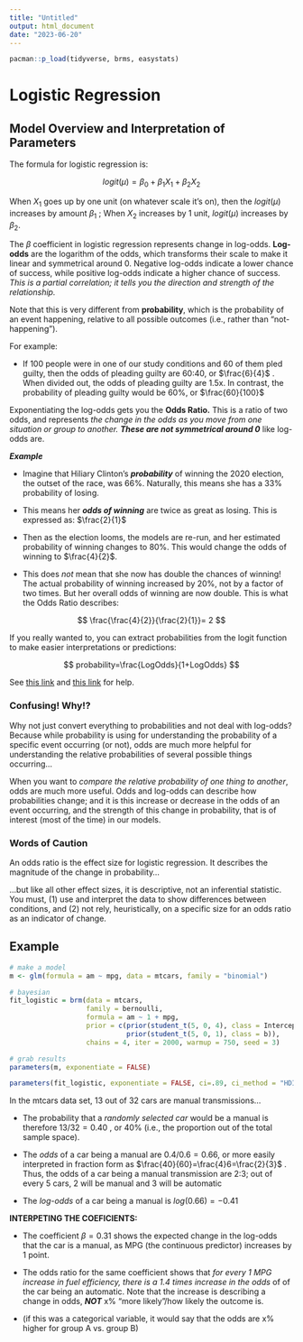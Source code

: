 ```yaml
---
title: "Untitled"
output: html_document
date: "2023-06-20"
---
```


```r
pacman::p_load(tidyverse, brms, easystats)
```

# Logistic Regression

## Model Overview and Interpretation of Parameters

The formula for logistic regression is:

$$
logit(\mu)=\beta_0 + \beta_1X_1 + \beta_2X_2
$$

When $X_1$ goes up by one unit (on whatever scale it's on), then the $logit(\mu)$ increases by amount $\beta_1$ ; When $X_2$ increases by 1 unit, $logit(\mu)$ increases by $\beta_2$.

The $\beta$ coefficient in logistic regression represents change in log-odds. **Log-odds** are the logarithm of the odds, which transforms their scale to make it linear and symmetrical around 0. Negative log-odds indicate a lower chance of success, while positive log-odds indicate a higher chance of success. *This is a partial correlation; it tells you the direction and strength of the relationship.*

Note that this is very different from **probability**, which is the probability of an event happening, relative to all possible outcomes (i.e., rather than "not-happening").

For example:

-   If 100 people were in one of our study conditions and 60 of them pled guilty, then the odds of pleading guilty are 60:40, or $\frac{6}{4}$ . When divided out, the odds of pleading guilty are 1.5x. In contrast, the probability of pleading guilty would be 60%, or $\frac{60}{100}$

Exponentiating the log-odds gets you the **Odds Ratio.** This is a ratio of two odds, and represents *the change in the odds as you move from one situation or group to another. **These are not symmetrical around 0*** like log-odds are.

***Example***

-   Imagine that Hiliary Clinton's ***probability*** of winning the 2020 election, the outset of the race, was 66%. Naturally, this means she has a 33% probability of losing.

-   This means her ***odds of winning*** are twice as great as losing. This is expressed as: $\frac{2}{1}$

-   Then as the election looms, the models are re-run, and her estimated probability of winning changes to 80%. This would change the odds of winning to $\frac{4}{2}$.

-   This does *not* mean that she now has double the chances of winning! The actual probability of winning increased by 20%, not by a factor of two times. But her overall odds of winning are now double. This is what the Odds Ratio describes:

$$
\frac{\frac{4}{2}}{\frac{2}{1}}= 2
$$

If you really wanted to, you can extract probabilities from the logit function to make easier interpretations or predictions:

$$
probability=\frac{LogOdds}{1+LogOdds}
$$

See [this link](https://yury-zablotski.netlify.app/post/how-logistic-regression-works/) and [this link](https://stats.oarc.ucla.edu/r/dae/logit-regression/) for help.

### Confusing! Why!?

Why not just convert everything to probabilities and not deal with log-odds? Because while probability is using for understanding the probability of a specific event occurring (or not), odds are much more helpful for understanding the relative probabilities of several possible things occurring...

When you want to *compare the relative probability of one thing to another*, odds are much more useful. Odds and log-odds can describe how probabilities change; and it is this increase or decrease in the odds of an event occurring, and the strength of this change in probability, that is of interest (most of the time) in our models.

### Words of Caution

An odds ratio is the effect size for logistic regression. It describes the magnitude of the change in probability...

...but like all other effect sizes, it is descriptive, not an inferential statistic. You must, (1) use and interpret the data to show differences between conditions, and (2) not rely, heuristically, on a specific size for an odds ratio as an indicator of change.

## Example

```r
# make a model
m <- glm(formula = am ~ mpg, data = mtcars, family = "binomial")

# bayesian
fit_logistic = brm(data = mtcars,
                   family = bernoulli,
                   formula = am ~ 1 + mpg,
                   prior = c(prior(student_t(5, 0, 4), class = Intercept),
                             prior(student_t(5, 0, 1), class = b)),
                   chains = 4, iter = 2000, warmup = 750, seed = 3)

# grab results
parameters(m, exponentiate = FALSE)

parameters(fit_logistic, exponentiate = FALSE, ci=.89, ci_method = "HDI")
```

In the mtcars data set, 13 out of 32 cars are manual transmissions...

-   The probability that a *randomly selected car* would be a manual is therefore $13/32=0.40$ , or 40% (i.e., the proportion out of the total sample space).

-   The *odds* of a car being a manual are $0.4/0.6=0.66$, or more easily interpreted in fraction form as $\frac{40}{60}=\frac{4}6=\frac{2}{3}$ . Thus, the odds of a car being a manual transmission are 2:3; out of every 5 cars, 2 will be manual and 3 will be automatic

-   The *log-odds* of a car being a manual is $log(0.66)=-0.41$

**INTERPETING THE COEFICIENTS:**

-   The coefficient $\beta=0.31$ shows the expected change in the log-odds that the car is a manual, as MPG (the continuous predictor) increases by 1 point.

-   The odds ratio for the same coefficient shows that *for every 1 MPG increase in fuel efficiency, there is a 1.4 times increase in the odds* of of the car being an automatic. Note that the increase is describing a change in odds, ***NOT*** x% "more likely"/how likely the outcome is.

-   (if this was a categorical variable, it would say that the odds are x% higher for group A vs. group B)
